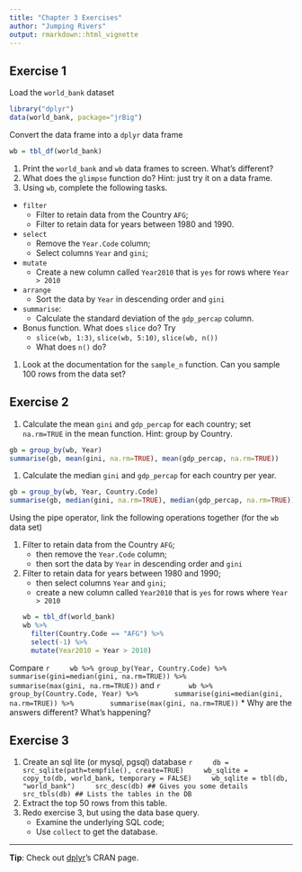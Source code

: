 ```yaml
---
title: "Chapter 3 Exercises"
author: "Jumping Rivers"
output: rmarkdown::html_vignette
---
```

<!--
%\VignetteEngine{knitr::rmarkdown}
%\VignetteIndexEntry{Chapter 3 Exercises}
-->


## Exercise 1

Load the `world_bank` dataset

```r
library("dplyr")
data(world_bank, package="jrBig")
```

Convert the data frame into a `dplyr` data frame
```r
wb = tbl_df(world_bank)
```

1. Print the `world_bank` and `wb` data frames to screen. What's different?
1. What does the `glimpse` function do? Hint: just try it on a data frame.
1. Using `wb`, complete the following tasks.
  * `filter`
    * Filter to retain data from the Country `AFG`;
    * Filter to retain data for years between 1980 and 1990.
  * `select`
    * Remove the `Year.Code` column;
    * Select columns `Year` and `gini`;
  * `mutate`
    * Create a new column called `Year2010` that is `yes` for rows where `Year > 2010`
  * `arrange`
    * Sort the data by `Year` in descending order and `gini`
  * `summarise`: 
    * Calculate the standard deviation of the `gdp_percap` column.
 * Bonus function. What does `slice` do? Try
    * `slice(wb, 1:3)`, `slice(wb, 5:10)`, `slice(wb, n())`
    * What does `n()` do?
1. Look at the documentation for the `sample_n` function. Can you sample
$100$ rows from the data set?

## Exercise 2

1. Calculate the mean `gini` and `gdp_percap` for each country; set `na.rm=TRUE` 
in the mean function. Hint: group by Country.
```r
gb = group_by(wb, Year)
summarise(gb, mean(gini, na.rm=TRUE), mean(gdp_percap, na.rm=TRUE))
```
1. Calculate the median `gini` and `gdp_percap` for each country per year.
```r
gb = group_by(wb, Year, Country.Code)
summarise(gb, median(gini, na.rm=TRUE), median(gdp_percap, na.rm=TRUE))
```

Using the pipe operator, link the following operations together (for the `wb` data set)

1. Filter to retain data from the Country `AFG`;
    * then remove the `Year.Code` column;
    * then sort the data by `Year` in descending order and `gini`
1. Filter to retain data for years between 1980 and 1990;
    * then select columns `Year` and `gini`;
    * create a new column called `Year2010` that is `yes` for rows where `Year > 2010`
```r
wb = tbl_df(world_bank)
wb %>% 
  filter(Country.Code == "AFG") %>%
  select(-1) %>%
  mutate(Year2010 = Year > 2010)
```

Compare 
    ```r
    wb %>% group_by(Year, Country.Code) %>%
        summarise(gini=median(gini, na.rm=TRUE)) %>%
        summarise(max(gini, na.rm=TRUE))
    ```
and
    ```r
      wb %>% group_by(Country.Code, Year) %>%
        summarise(gini=median(gini, na.rm=TRUE)) %>%
        summarise(max(gini, na.rm=TRUE))
    ```
  * Why are the answers different? What's happening?

## Exercise 3

1. Create an sql lite (or mysql, pgsql) database
    ```r
    db = src_sqlite(path=tempfile(), create=TRUE)
    wb_sqlite = copy_to(db, world_bank, temporary = FALSE)
    wb_sqlite = tbl(db, "world_bank")
    src_desc(db) ## Gives you some details
    src_tbls(db) ## Lists the tables in the DB
    ```
1. Extract the top 50 rows from this table.
1. Redo exercise 3, but using the data base query. 
    * Examine the underlying SQL code;
    * Use `collect` to get the database.


---
**Tip**: Check out [dplyr](https://cran.r-project.org/web/packages/dplyr/)'s CRAN 
page.